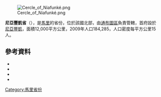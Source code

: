 [[Image:Cercle_of_Niafunké.png|right]]

'''尼亞豐凱省'''（{{lang-fr|Cercle de Niafunké}}），是[[馬里|馬里]]的省份，位於該國北部，由[[通布圖區|通布圖區]]負責管轄，首府設於[[尼亞豐凱|尼亞豐凱]]，面積12,000平方公里，2009年人口184,285，人口密度每平方公里15人。

==參考資料==
*{{citation | title=Synthèsis des Plan de Securité Alimentaire des Commune du Cercle de  2006-2010 | publisher=Commissariat à la Sécurité Alimentaire, République du Mali, USAID-Mali | year=2006 | url=http://www.csa-mali.org/plans/Tombouctou/plansa_niafunke/P_S_A_syn.pdf | language=fr | deadurl=yes | archiveurl=https://web.archive.org/web/20120429235312/http://www.csa-mali.org/plans/Tombouctou/plansa_niafunke/P_S_A_syn.pdf | archivedate=2012-04-29 }}
*{{citation | url=http://instat.gov.ml/documentation/tombouctou.pdf | publisher=République de Mali: Institut National de la Statistique | title=Resultats Provisoires RGPH 2009 (Région de Tombouctou) | language=fr | accessdate=2015-07-11 | archive-date=2013-01-17 | archive-url=https://web.archive.org/web/20130117092739/http://instat.gov.ml/documentation/tombouctou.pdf | dead-url=no }}
*{{citation | year=1999 | title=Loi N°99-035/ du 10 Aout 1999 Portant Création des Collectivités Territoriales de Cercles et de Régions | url=http://www.matcl.gov.ml/PDF/LoiCreationCercleReg.pdf | publisher=Ministère de l'Administration Territoriales et des Collectivités Locales, République du Mali | language=fr | deadurl=yes | archiveurl=https://web.archive.org/web/20120309073942/http://www.matcl.gov.ml/PDF/LoiCreationCercleReg.pdf | archivedate=2012-03-09 }}
*{{citation | title=Communes de la Région de Tombouctou | publisher=Ministère de l’administration territoriale et des collectivités locales, République du Mali | url=http://www.matcl.gov.ml/pdf/ComRegTombouctou.pdf | language=fr | deadurl=yes | archiveurl=https://www.webcitation.org/6Anarm8yL?url=http://www.matcl.gov.ml/pdf/ComRegTombouctou.pdf | archivedate=2012-09-19 }}

{{coord|15|55|N|3|50|W|dim:260000_region:ML-6_type:adm2nd_source:dewiki|display=title}}

{{通布圖區}}

[[Category:馬里省份|Category:馬里省份]]


{{Mali-geo-stub}}